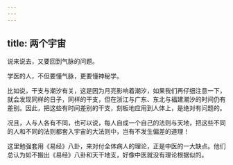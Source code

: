 ```yaml
---
---
---
```

title: 两个宇宙
---




说来说去，又要回到气脉的问题。

学医的人，不但要懂气脉，更要懂神秘学。

比如说，干支与潮汐有关，这是因为月亮影响着潮汐，如果我们再仔细注意一下，就会发现同样的日子，同样的干支，但在浙江与广东、东北与福建潮汐的时间仍有差别。因此，把这些有时间差别的干支，刻板地应用到人体上，是绝对有问题的。

况且，人与人各有不同，也可以说，每人自成一个自己的法则与天地，把这些不同的人和不同的法则都套入宇宙的大法则中，岂有不发生偏差的道理！

这里勉强套用《易经》八卦，来对付全体病人的理论，正是中医的一大缺点。他们总认为如不搬出《易经》八卦和天干地支，好像中医就没有理论根据似的。